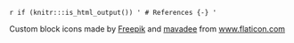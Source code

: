 `r if (knitr:::is_html_output()) '
# References {-}
'`

<div>Custom block icons made by <a href="https://www.freepik.com" title="Freepik">Freepik</a> and <a href="https://www.flaticon.com/authors/mavadee" title="mavadee">mavadee</a> from <a href="https://www.flaticon.com/" title="Flaticon">www.flaticon.com</a></div>

